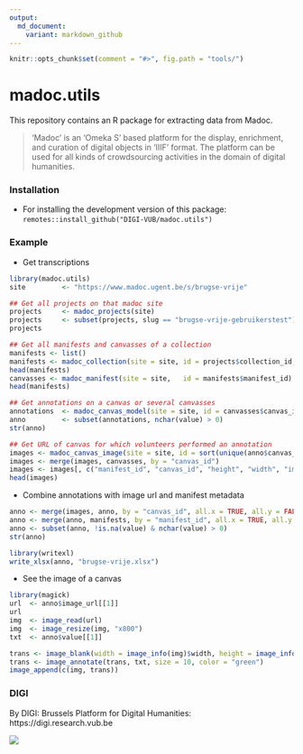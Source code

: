 ```yaml
---
output:
  md_document:
    variant: markdown_github
---
```


```r
knitr::opts_chunk$set(comment = "#>", fig.path = "tools/")
```

# madoc.utils

This repository contains an R package for extracting data from Madoc.

> 'Madoc' is an 'Omeka S' based platform for the display, enrichment, and curation of digital objects in  'IIIF' format. The platform can be used for all kinds of crowdsourcing activities in the domain of digital humanities.

### Installation

- For installing the development version of this package: `remotes::install_github("DIGI-VUB/madoc.utils")`

### Example

- Get transcriptions

```r
library(madoc.utils)
site         <- "https://www.madoc.ugent.be/s/brugse-vrije"

## Get all projects on that madoc site
projects     <- madoc_projects(site)
projects     <- subset(projects, slug == "brugse-vrije-gebruikerstest")
projects

## Get all manifests and canvasses of a collection
manifests <- list()
manifests <- madoc_collection(site = site, id = projects$collection_id, tidy_metadata = TRUE)
head(manifests)
canvasses <- madoc_manifest(site = site,   id = manifests$manifest_id)
head(manifests)

## Get annotations on a canvas or several canvasses
annotations  <- madoc_canvas_model(site = site, id = canvasses$canvas_id)
anno         <- subset(annotations, nchar(value) > 0)
str(anno)

## Get URL of canvas for which volunteers performed an annotation
images <- madoc_canvas_image(site = site, id = sort(unique(anno$canvas_id)))
images <- merge(images, canvasses, by = "canvas_id")
images <- images[, c("manifest_id", "canvas_id", "height", "width", "image_url")]
head(images)
```

- Combine annotations with image url and manifest metadata

```r
anno <- merge(images, anno, by = "canvas_id", all.x = TRUE, all.y = FALSE)
anno <- merge(anno, manifests, by = "manifest_id", all.x = TRUE, all.y = FALSE, suffixes = c("", "_manifest"))
anno <- subset(anno, !is.na(value) & nchar(value) > 0)
str(anno)

library(writexl)
write_xlsx(anno, "brugse-vrije.xlsx")
```

- See the image of a canvas

```r
library(magick)
url  <- anno$image_url[[1]]
url
img  <- image_read(url)
img  <- image_resize(img, "x800")
txt  <- anno$value[[1]]

trans <- image_blank(width = image_info(img)$width, height = image_info(img)$height)
trans <- image_annotate(trans, txt, size = 10, color = "green")
image_append(c(img, trans))
```


### DIGI

By DIGI: Brussels Platform for Digital Humanities: https://digi.research.vub.be

![](tools/logo.png)
